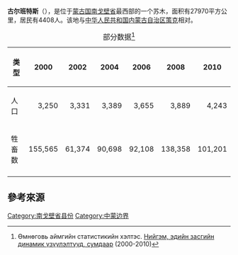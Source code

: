 {{Infobox settlement
|name                           = {{raise|0.1em|古尔班特斯县}}
|native_name                    = Гурвантэс сум<br>{{lower|0.2em|{{MongolUnicode|ᠭᠤᠷᠪᠠᠨᠲᠡᠰ}}{{MongolUnicode|ᠰᠤᠮᠤ}}}}
|native_name_lang               = mn
|settlement_type                = [[蘇木|蘇木]]
|nickname                       = 
|motto                          = 
|image_skyline                  = 
|imagesize                      = 
|image_caption                  = 
|image_flag                     = 
|flag_size                      = 
|image_seal                     = 
|seal_size                      = 
|image_shield                   = 
|shield_size                    =
|image_blank_emblem             =
|blank_emblem_size              =
|image_map                      = 
|mapsize                        = 
|map_caption                    = 
|image_map1                     = 
|mapsize1                       = 
|map_caption1                   =
|pushpin_map                    = 
|pushpin_label_position         = 
|subdivision_type               = [[世界政區索引|國家]]
|subdivision_name               = [[蒙古國|蒙古國]]
|subdivision_type1              = [[省_(蒙古国)|省]]
|subdivision_name1              = [[南戈壁省|南戈壁省]]
|subdivision_type2              = 
|subdivision_name2              = 
|seat_type                      =
|seat                           =
|government_type                =
|leader_title                   = 
|leader_name                    = 
|leader_title1                  =  <!-- for places with, say, both a mayor and a city manager -->
|leader_name1                   =
|established_title              =  
|established_date               = 
|area_magnitude                 = 
|unit_pref                      =<!--Enter: Imperial, if Imperial (metric) is desired-->
|area_footnotes                 = 
|area_total_km2                 = 
|area_land_km2                  = 
|area_water_km2                 = 
|area_total_sq_mi               = 
|area_land_sq_mi                = 
|area_water_sq_mi               = 
|area_water_percent             = 
|area_urban_km2                 = 
|area_urban_sq_mi               = 
|area_metro_km2                 = 
|area_metro_sq_mi               = 
|population_as_of               = 
|population_footnotes           = 
|population_note                = 
|population_total               = 
|population_density_km2         = 
|population_density_sq_mi       = 
|population_metro               =
|population_density_metro_km2   =
|population_density_metro_sq_mi =
|population_urban               = 
|population_density_urban_km2   =
|population_density_urban_mi2   =
|timezone                       = 東八區
|utc_offset                     = +8
|latd=|latm=|lats=|latNS=
|longd=|longm=|longs= |longEW=
|elevation_footnotes            =  <!--for references: use <ref> </ref> tags-->
|elevation_m                    = 
|elevation_ft                   = 
|postal_code_type               =  <!-- enter ZIP code, Postcode, Post code, Postal code... -->
|postal_code                    =
|area_code                      = 
|website                        = 
|footnotes                      = 
}}
'''古尔班特斯'''（{{lang-mn|Гурван тэс}}），是位于[[蒙古国|蒙古国]][[南戈壁省|南戈壁省]]最西部的一个苏木，面积有27970平方公里，居民有4408人。该地与[[中华人民共和国|中华人民共和国]][[内蒙古自治区|内蒙古自治区]][[策克|策克]]相对。

{| class="wikitable"
|+部分数据<ref>Өмнөговь аймгийн статистикийн хэлтэс. [http://web.nso.mn/portal/content_files/comppmedia/cpdf0x3545.pdf Нийгэм, эдийн засгийн динамик үзүүлэлтүүд, сумдаар]{{dead link|date=2017年12月 |bot=InternetArchiveBot |fix-attempted=yes }} (2000-2010)</ref>
|-
! 类型 !! 2000 !! 2002 !! 2004 !! 2006 !! 2008 !! 2010
|-
| 人口 ||align=right| 3,250 ||align=right| 3,331 ||align=right| 3,389    ||align=right| 3,655  ||align=right| 3,889 ||align=right| 4,243
|-
| 牲畜数 ||align=right|155,565  ||align=right| 61,374  ||align=right| 90,698  ||align=right| 92,108 ||align=right| 138,358 ||align=right| 101,201
|-
|}

{{coord|43|13|47|N|101|02|49|E|display=title|region:MN_type:city_source:GNS-enwiki}}

{{DEFAULTSORT:Gurvan tes, Omnogovi}}

== 參考來源 ==
{{reflist}}

{{Mongolia-geo-stub}}

[[Category:南戈壁省县份|Category:南戈壁省县份]]
[[Category:中蒙边界|Category:中蒙边界]]